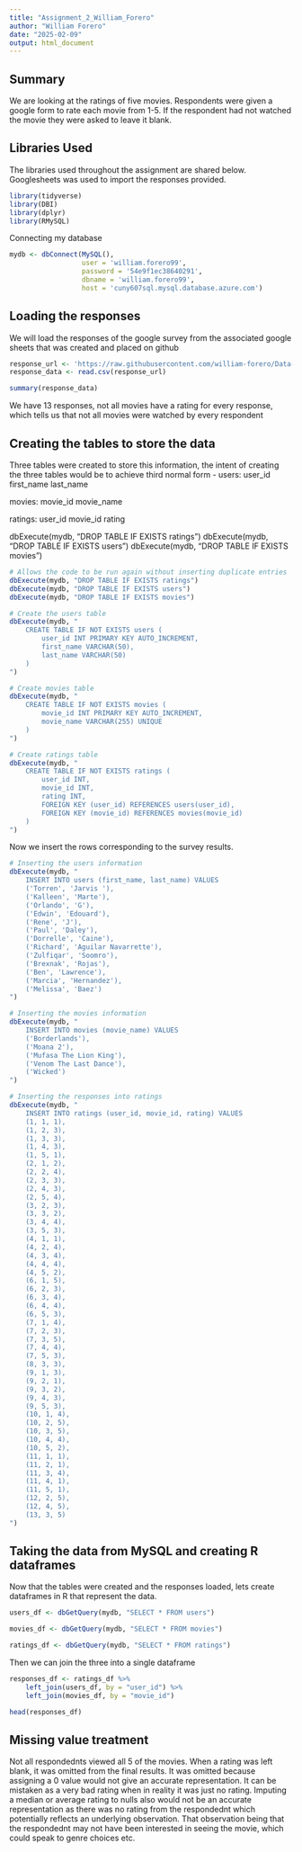 ```yaml
---
title: "Assignment_2_William_Forero"
author: "William Forero"
date: "2025-02-09"
output: html_document
---
```



## Summary

We are looking at the ratings of five movies. Respondents were given a google form to rate each movie from 1-5. If the respondent had not watched the movie they were asked to leave it blank. 

## Libraries Used

The libraries used throughout the assignment are shared below. Googlesheets was used to import the responses provided.

```r
library(tidyverse)
library(DBI)
library(dplyr)
library(RMySQL)
```

Connecting my database
```r
mydb <- dbConnect(MySQL(),
                  user = 'william.forero99', 
                  password = '54e9f1ec38640291', 
                  dbname = 'william.forero99', 
                  host = 'cuny607sql.mysql.database.azure.com')
```

## Loading the responses

We will load the responses of the google survey from the associated google sheets that was created and placed on github
```r
response_url <- 'https://raw.githubusercontent.com/william-forero/Data-607/main/Movie_Ratings.csv'
response_data <- read.csv(response_url)

summary(response_data)
```
We have 13 responses, not all movies have a rating for every response, which tells us that not all movies were watched by every respondent

## Creating the tables to store the data

Three tables were created to store this information, the intent of creating the three tables would be to achieve third normal form -
users:
user_id
first_name
last_name

movies:
movie_id
movie_name

ratings:
user_id
movie_id
rating

dbExecute(mydb, "DROP TABLE IF EXISTS ratings")
dbExecute(mydb, "DROP TABLE IF EXISTS users")
dbExecute(mydb, "DROP TABLE IF EXISTS movies")

```r
# Allows the code to be run again without inserting duplicate entries
dbExecute(mydb, "DROP TABLE IF EXISTS ratings")
dbExecute(mydb, "DROP TABLE IF EXISTS users")
dbExecute(mydb, "DROP TABLE IF EXISTS movies")

# Create the users table
dbExecute(mydb, "
    CREATE TABLE IF NOT EXISTS users (
        user_id INT PRIMARY KEY AUTO_INCREMENT,
        first_name VARCHAR(50),
        last_name VARCHAR(50)
    )
")

# Create movies table
dbExecute(mydb, "
    CREATE TABLE IF NOT EXISTS movies (
        movie_id INT PRIMARY KEY AUTO_INCREMENT,
        movie_name VARCHAR(255) UNIQUE
    )
")

# Create ratings table
dbExecute(mydb, "
    CREATE TABLE IF NOT EXISTS ratings (
        user_id INT,
        movie_id INT,
        rating INT,
        FOREIGN KEY (user_id) REFERENCES users(user_id),
        FOREIGN KEY (movie_id) REFERENCES movies(movie_id)
    )
")

```

Now we insert the rows corresponding to the survey results. 

```r
# Inserting the users information
dbExecute(mydb, "
    INSERT INTO users (first_name, last_name) VALUES 
    ('Torren', 'Jarvis '), 
    ('Kalleen', 'Marte'), 
    ('Orlando', 'G'), 
    ('Edwin', 'Edouard'), 
    ('Rene', 'J'), 
    ('Paul', 'Daley'), 
    ('Dorrelle', 'Caine'), 
    ('Richard', 'Aguilar Navarrette'), 
    ('Zulfiqar', 'Soomro'), 
    ('Brexnak', 'Rojas'), 
    ('Ben', 'Lawrence'), 
    ('Marcia', 'Hernandez'), 
    ('Melissa', 'Baez')
")

# Inserting the movies information
dbExecute(mydb, "
    INSERT INTO movies (movie_name) VALUES 
    ('Borderlands'),
    ('Moana 2'),
    ('Mufasa The Lion King'),
    ('Venom The Last Dance'),
    ('Wicked')
")

# Inserting the responses into ratings
dbExecute(mydb, "
    INSERT INTO ratings (user_id, movie_id, rating) VALUES 
    (1, 1, 1), 
    (1, 2, 3), 
    (1, 3, 3), 
    (1, 4, 3), 
    (1, 5, 1), 
    (2, 1, 2), 
    (2, 2, 4), 
    (2, 3, 3), 
    (2, 4, 3), 
    (2, 5, 4), 
    (3, 2, 3), 
    (3, 3, 2), 
    (3, 4, 4), 
    (3, 5, 3), 
    (4, 1, 1), 
    (4, 2, 4), 
    (4, 3, 4), 
    (4, 4, 4), 
    (4, 5, 2), 
    (6, 1, 5), 
    (6, 2, 3), 
    (6, 3, 4), 
    (6, 4, 4), 
    (6, 5, 3), 
    (7, 1, 4), 
    (7, 2, 3), 
    (7, 3, 5), 
    (7, 4, 4), 
    (7, 5, 3), 
    (8, 3, 3), 
    (9, 1, 3), 
    (9, 2, 1), 
    (9, 3, 2), 
    (9, 4, 3), 
    (9, 5, 3), 
    (10, 1, 4), 
    (10, 2, 5), 
    (10, 3, 5), 
    (10, 4, 4), 
    (10, 5, 2), 
    (11, 1, 1), 
    (11, 2, 1), 
    (11, 3, 4), 
    (11, 4, 1), 
    (11, 5, 1), 
    (12, 2, 5), 
    (12, 4, 5), 
    (13, 3, 5)
")

```

## Taking the data from MySQL and creating R dataframes

Now that the tables were created and the responses loaded, lets create dataframes in R that represent the data.

```r
users_df <- dbGetQuery(mydb, "SELECT * FROM users")

movies_df <- dbGetQuery(mydb, "SELECT * FROM movies")

ratings_df <- dbGetQuery(mydb, "SELECT * FROM ratings")
```

Then we can join the three into a single dataframe

```r
responses_df <- ratings_df %>%
    left_join(users_df, by = "user_id") %>%
    left_join(movies_df, by = "movie_id")

head(responses_df)
```

## Missing value treatment

Not all respondednts viewed all 5 of the movies. When a rating was left blank, it was omitted from the final results. It was omitted because assigning a 0 value would not give an accurate representation. It can be mistaken as a very bad rating when in reality it was just no rating. Imputing a median or average rating to nulls also would not be an accurate representation as there was no rating from the respondednt which potentially reflects an underlying observation. That observation being that the respondednt may not have been interested in seeing the movie, which could speak to genre choices etc. 